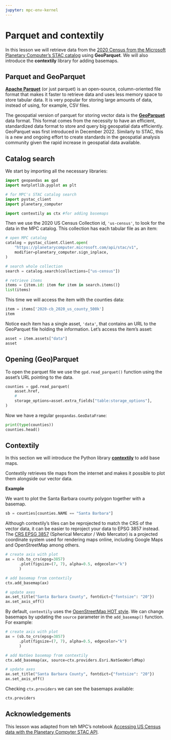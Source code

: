 ```yaml
---
jupyter: mpc-env-kernel
---
```

# Parquet and contextily

In this lesson we will retrieve data from the [2020 Census from the Microsoft Planetary Computer's STAC catalog](https://planetarycomputer.microsoft.com/dataset/us-census) using **GeoParquet**. 
We will also introduce the **contextily** library for adding basemaps. 


## Parquet and GeoParquet

[**Apache Parquet**](https://parquet.apache.org) (or just parquet) is an open-source, column-oriented file format that makes it faster to retrieve data and uses less memory space to store tabular data. It is very popular for storing large amounts of data, instead of using, for example, CSV files. 


<!-- https://towardsdatascience.com/demystifying-the-parquet-file-format-13adb0206705

https://www.upsolver.com/blog/apache-parquet-why-use
-->

The geospatial version of parquet for storing vector data is the [**GeoParquet**](https://geoparquet.org) data format. 
This format comes from the necessity to have an efficient, standardized data format to store and query big geospatial data efficiently. 
GeoParquet was first introduced in December 2022. 
Similarly to STAC, this is a new and ongoing effort to create standards in the geospatial analysis community given the rapid increase in geospatial data available. 

<!-- https://getindata.com/blog/introducing-geoparquet-data-format/ 

https://cholmes.medium.com/geoparquet-1-0-0-beta-1-released-6390ecb4c6d0

https://geoparquet.org
-->


## Catalog search

We start by importing all the necessary libraries:

```python
import geopandas as gpd
import matplotlib.pyplot as plt

# for MPC's STAC catalog search
import pystac_client
import planetary_computer

import contextily as ctx #for adding basemaps
```

<!--
References:

Tile gallery:
https://xyzservices.readthedocs.io/en/stable/gallery.html

Intro to contextily
https://contextily.readthedocs.io/en/latest/intro_guide.html#

Geopandas:
https://geopandas.org/en/stable/gallery/plotting_basemap_background.html#add-background-tiles-to-plot

Troubleshooting:
https://github.com/geopandas/contextily/issues/118
https://github.com/geopandas/contextily/issues/78
-->

Then we use the 2020 US Census Collection id, `'us-census'`, to look for the data in the MPC catalog. 
This collection has each tabular file as an item:

```python
# open MPC catalog
catalog = pystac_client.Client.open(
    "https://planetarycomputer.microsoft.com/api/stac/v1",
    modifier=planetary_computer.sign_inplace,
)

# search whole collection
search = catalog.search(collections=["us-census"])

# retrieve items
items = {item.id: item for item in search.items()}
list(items)
```

This time we will access the item with the counties data:

```python
item = items['2020-cb_2020_us_county_500k']
item
```

Notice each item has a single asset, `'data'`, that contains an URL to the GeoParquet file holding the information. 
Let's access the item's asset:

```python
asset = item.assets["data"]
asset
```

## Opening (Geo)Parquet

To open the parquet file we use the `gpd.read_parquet()` function using the asset's URL pointing to the data. 

```python
counties = gpd.read_parquet(
    asset.href,
    # 
    storage_options=asset.extra_fields["table:storage_options"],
)
```

Now we have a regular `geopandas.GeoDataFrame`:

```python
print(type(counties))
counties.head()
```

## Contextily

In this section we will introduce the Python library [**contextily**](https://contextily.readthedocs.io/en/latest/index.html) to add base maps. 

Contextily retrieves tile maps from the internet and makes it possible to plot them alongside our vector data. 

**Example**

We want to plot the Santa Barbara county polygon together with a basemap. 

```python
sb = counties[counties.NAME == "Santa Barbara"]
```

Although contextily's tiles can be reprojected to match the CRS of the vector data, it can be easier to reproject your data to EPSG 3857 instead. 
The [CRS EPSG 3857](https://epsg.io/3857) (Spherical Mercator / Web Mercator) is a projected coordinate system used for rendering maps online, including Google Maps and OpenStreetMap among others. 

```python
# create axis with plot
ax = (sb.to_crs(epsg=3857)
      .plot(figsize=(7, 7), alpha=0.5, edgecolor="k")
      )

# add basemap from contextily
ctx.add_basemap(ax)

# update axes
ax.set_title("Santa Barbara County", fontdict={"fontsize": "20"})
ax.set_axis_off()
```

By default, `contextily` uses the [OpenStreetMap HOT style](http://map.hotosm.org/). 
We can change basemaps by updating the `source` parameter in the `add_basemap()` function. For example:

```python
# create axis with plot
ax = (sb.to_crs(epsg=3857)
      .plot(figsize=(7, 7), alpha=0.5, edgecolor="k")
      )

# add NatGeo basemap from contextily
ctx.add_basemap(ax, source=ctx.providers.Esri.NatGeoWorldMap)

# update axes
ax.set_title("Santa Barbara County", fontdict={"fontsize": "20"})
ax.set_axis_off()
```

Checking `ctx.providers` we can see the basemaps available:

```python
ctx.providers
```


<!--
https://contextily.readthedocs.io/en/latest/providers_deepdive.html

```python
# # there's no phoenix subdivision in 2020 census data
# cousub = items['2020-cb_2020_us_cousub_500k']
# cousub_df = geopandas.read_parquet(
#     asset.href,
#     storage_options=asset.extra_fields["table:storage_options"],
# )
# cousub_df[cousub_df['NAME']=='Phoenix']
```
-->

## Acknowledgements

This lesson was adapted from teh MPC's notebook [Accessing US Census data with the Planetary Compyter STAC API](https://planetarycomputer.microsoft.com/dataset/us-census#Example-Notebook).